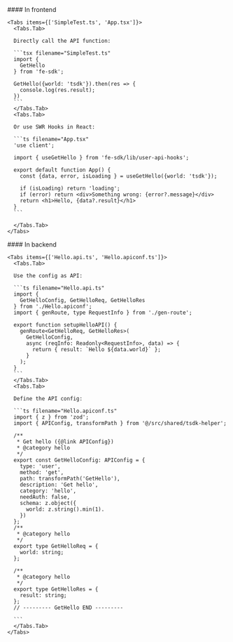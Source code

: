 
<div className="flex flex-col-reverse lg:flex-row px-0 md:px-12">
  
  <div className="flex-1">
    <div className="text-left pl-4 md:pl-0">
    #### In frontend
    </div>

    <Tabs items={['SimpleTest.ts', 'App.tsx']}>
      <Tabs.Tab>

      Directly call the API function:

      ```tsx filename="SimpleTest.ts"
      import {
        GetHello
      } from 'fe-sdk';

      GetHello({world: 'tsdk'}).then(res => {
        console.log(res.result);
      })
      ```
      </Tabs.Tab>
      <Tabs.Tab>

      Or use SWR Hooks in React:

      ```ts filename="App.tsx"
      'use client';

      import { useGetHello } from 'fe-sdk/lib/user-api-hooks';

      export default function App() {
        const {data, error, isLoading } = useGetHello({world: 'tsdk'});

        if (isLoading) return 'loading';
        if (error) return <div>Something wrong: {error?.message}</div>
        return <h1>Hello, {data?.result}</h1>
      }
      ```

      </Tabs.Tab>
    </Tabs>

  </div>
  <div className="w-0 lg:w-8" />

  <div className="flex-1">
    <div className="text-left pl-4 md:pl-0">
    #### In backend
    </div>

    <Tabs items={['Hello.api.ts', 'Hello.apiconf.ts']}>
      <Tabs.Tab>

      Use the config as API:

      ```ts filename="Hello.api.ts"
      import {
        GetHelloConfig, GetHelloReq, GetHelloRes
      } from './Hello.apiconf';
      import { genRoute, type RequestInfo } from './gen-route';

      export function setupHelloAPI() {
        genRoute<GetHelloReq, GetHelloRes>(
          GetHelloConfig,
          async (reqInfo: Readonly<RequestInfo>, data) => {
            return { result: `Hello ${data.world}` };
          }
        );
      }
      ```
      </Tabs.Tab>
      <Tabs.Tab>

      Define the API config:

      ```ts filename="Hello.apiconf.ts"
      import { z } from 'zod';
      import { APIConfig, transformPath } from '@/src/shared/tsdk-helper';

      /**
       * Get hello ({@link APIConfig})
       * @category hello
       */
      export const GetHelloConfig: APIConfig = {
        type: 'user',
        method: 'get',
        path: transformPath('GetHello'),
        description: 'Get hello',
        category: 'hello',
        needAuth: false,
        schema: z.object({
          world: z.string().min(1).
        })
      };
      /**
       * @category hello
       */
      export type GetHelloReq = {
        world: string;
      };

      /**
       * @category hello
       */
      export type GetHelloRes = {
        result: string;
      };
      // --------- GetHello END ---------

      ```
      </Tabs.Tab>
    </Tabs>

  </div>
</div>

